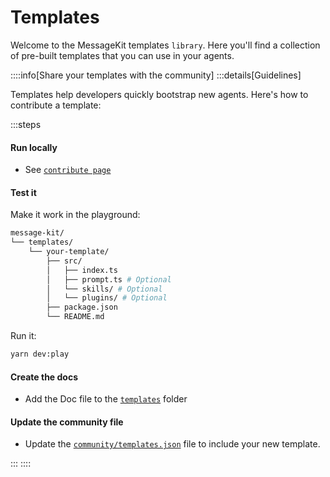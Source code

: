 
# Templates

Welcome to the MessageKit templates `library`. Here you'll find a collection of pre-built templates that you can use in your agents.

::::info[Share your templates with the community]
:::details[Guidelines]

Templates help developers quickly bootstrap new agents. Here's how to contribute a template:

:::steps

#### Run locally

- See [`contribute page`](/contribute)

#### Test it

Make it work in the playground:

```bash
message-kit/
└── templates/
    └── your-template/
        ├── src/
        │   ├── index.ts
        │   ├── prompt.ts # Optional
        │   └── skills/ # Optional
        │   └── plugins/ # Optional
        ├── package.json
        └── README.md
```

Run it:

```bash
yarn dev:play
```

#### Create the docs

- Add the Doc file to the [`templates`](https://github.com/ephemeraHQ/message-kit/tree/main/packages/docs/pages/templates) folder

#### Update the community file

- Update the [`community/templates.json`](https://github.com/ephemeraHQ/message-kit/tree/main/community/templates.json) file to include your new template.

:::
::::

<List items={templatesData} />
